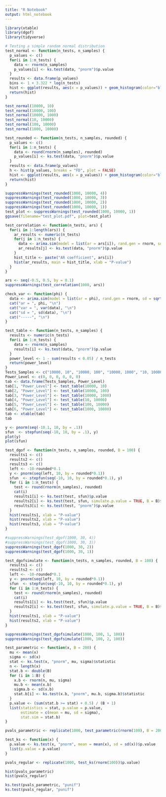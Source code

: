 ```yaml
---
title: "R Notebook"
output: html_notebook
---
```


```r
library(xtable)
library(dgof)
library(tidyverse)
```

```r
# Testing a simple random normal distribution
test_normal <- function(n_tests, n_samples) {
  p_values <- c()
  for(i in 1:n_tests) {
    data <- rnorm(n_samples)
    p_values[i] <- ks.test(data, "pnorm")$p.value
  }
  results <- data.frame(p_values)
  bins <- 1 + 3.322 * log(n_tests)
  hist <- ggplot(results, aes(x = p_values)) + geom_histogram(color="black", fill="grey", bins = bins)
  return(hist)
}

test_normal(10000, 10)
test_normal(10000, 100)
test_normal(10000, 1000)
test_normal(10, 10000)
test_normal(100, 10000)
test_normal(1000, 10000)
```

```r
test_rounded <- function(n_tests, n_samples, rounded) {
  p_values <- c()
  for(i in 1:n_tests) {
    data <- round(rnorm(n_samples), rounded)
    p_values[i] <- ks.test(data, "pnorm")$p.value
  }
  results <- data.frame(p_values)
  h <- hist(p_values, breaks = "FD", plot = FALSE)
  hist <- ggplot(results, aes(x = p_values)) + geom_histogram(color="black", fill="grey", breaks = h$breaks)
  return(hist)
}

suppressWarnings(test_rounded(1000, 10000, 4))
suppressWarnings(test_rounded(1000, 10000, 3))
suppressWarnings(test_rounded(1000, 10000, 2))
suppressWarnings(test_rounded(1000, 10000, 1))
test_plot <- suppressWarnings(test_rounded(1000, 10000, 1))
ggsave(filename="test_plot.pdf", plot=test_plot)
```

```r
test_correlation <- function(n_tests, ars) {
  for(i in 1:length(ars)) {
    ar_results <- numeric(n_tests)
    for(j in 1:n_tests) {
      data <- arima.sim(model = list(ar = ars[i]), rand.gen = rnorm, sd = sqrt(1-ars[i]^2), n = 500)
      ar_results[j] <- ks.test(data, "pnorm")$p.value
    }
    hist_title <- paste("AR coefficient", ars[i])
    hist(ar_results, main = hist_title, xlab = "P-value")
  }
}

ars <- seq(-0.5, 0.5, by = 0.1)
suppressWarnings(test_correlation(1000, ars))
```

```r
check_var <- function(phi) {
  data <- arima.sim(model = list(ar = phi), rand.gen = rnorm, sd = sqrt(1-phi^2), n = 10000)
  cat("ar = ", phi, "\n")
  cat("var = ", var(data), "\n")
  cat("sd = ", sd(data), "\n")
  cat("-----", "\n")
}
```

```r
test_table <- function(n_tests, n_samples) {
  results <- numeric(n_tests)
  for(i in 1:n_tests) {
    data <- rnorm(n_samples)
    results[i] <- ks.test(data, "pnorm")$p.value
  }
  power_level <- 1 - sum(results < 0.05) / n_tests
  return(power_level)
}
Tests_Samples <- c("10000, 10", "10000, 100", "10000, 1000", "10, 10000", "100, 10000", "1000, 10000")
Power_Level <- c(0, 0, 0, 0, 0, 0)
tab <- data.frame(Tests_Samples, Power_Level)
tab[1, "Power_Level"] <- test_table(10000, 10)
tab[2, "Power_Level"] <- test_table(10000, 100)
tab[3, "Power_Level"] <- test_table(10000, 1000)
tab[4, "Power_Level"] <- test_table(10, 10000)
tab[5, "Power_Level"] <- test_table(100, 10000)
tab[6, "Power_Level"] <- test_table(1000, 10000)
tab <- xtable(tab)
tab
```

```r
y <- pnorm(seq(-10.1, 10, by = .1))
sfun  <- stepfun(seq(-10, 10, by = .1), y)
plot(y)
plot(sfun)
```

```r
test_dgof <- function(n_tests, n_samples, rounded, B = 100) {
  results1 <- c()
  results2 <- c()
  results3 <- c()
  left <- -10-rounded*0.1
  y <- pnorm(seq(left, 10, by = rounded*0.1))
  sfun  <- stepfun(seq(-10, 10, by = rounded*0.1), y)
  for (i in 1:n_tests) {
    test <- round(rnorm(n_samples), rounded)
    cat(i)
    results1[i] <- ks.test(test, sfun)$p.value
    results2[i] <- ks.test(test, sfun, simulate.p.value = TRUE, B = B)$p.value
    results3[i] <- ks.test(test, "pnorm")$p.value
  }
  hist(results1, xlab = "P-value")
  hist(results2, xlab = "P-value")
  hist(results3, xlab = "P-value")
}

#suppressWarnings(test_dgof(1000, 30, 4))
#suppressWarnings(test_dgof(1000, 30, 3))
suppressWarnings(test_dgof(1000, 30, 2))
suppressWarnings(test_dgof(1000, 30, 1))
```

```r
test_dgofsimulate <- function(n_tests, n_samples, rounded, B = 100) {
  results1 <- c()
  results2 <- c()
  left <- -10-rounded*0.1
  y <- pnorm(seq(left, 10, by = rounded*0.1))
  sfun  <- stepfun(seq(-10, 10, by = rounded*0.1), y)
  for (i in 1:n_tests) {
    test <- round(rnorm(n_samples), rounded)
    cat(i)
    results1[i] <- ks.test(test, sfun)$p.value
    results2[i] <- ks.test(test, sfun, simulate.p.value = TRUE, B = B)$p.value
  }
  hist(results1, xlab = "P-value")
  hist(results2, xlab = "P-value")
}

suppressWarnings(test_dgofsimulate(1000, 100, 1, 100))
suppressWarnings(test_dgofsimulate(1000, 100, 2, 100))
```

```r
test_parametric <- function(x, B = 200) {
  mu <- mean(x)
  sigma <- sd(x)
  stat <- ks.test(x, "pnorm", mu, sigma)$statistic
  n <- length(x)
  stat.b <- double(B)
  for (i in 1:B) {
    x.b <- rnorm(n, mu, sigma)
    mu.b <- mean(x.b)
    sigma.b <- sd(x.b)
    stat.b[i] <- ks.test(x.b, "pnorm", mu.b, sigma.b)$statistic
  }
  p.value <- (sum(stat.b >= stat) + 0.5) / (B + 1)
  list(statistics = stat, p.value = p.value, 
       estimate = c(mean = mu, sd = sigma),
       stat.sim = stat.b)
}

pvals_parametric <- replicate(1000, test_parametric(rnorm(100), B = 200)$p.value)

test_ks <- function(x) {
  p.value <- ks.test(x, "pnorm", mean = mean(x), sd = sd(x))$p.value
  list(p.value = p.value)
}

pvals_regular <- replicate(1000, test_ks(rnorm(100))$p.value)

hist(pvals_parametric)
hist(pvals_regular)
```

```r
ks.test(pvals_parametric, "punif")
ks.test(pvals_regular, "punif")
```